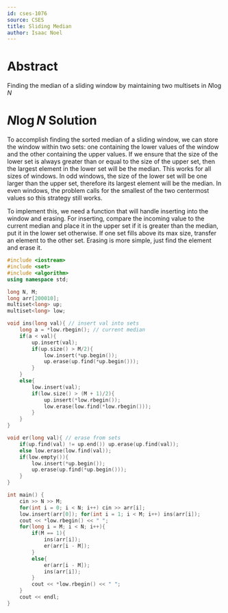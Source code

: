 ```yaml
---
id: cses-1076
source: CSES
title: Sliding Median
author: Isaac Noel
---
```


# Abstract

Finding the median of a sliding window by maintaining two multisets in $N\log N$

# $N\log N$ Solution

To accomplish finding the sorted median of a sliding window, we can store the window within two sets: one containing the lower values of the window and the other containing the upper values. If we ensure that the size of the lower set is always greater than or equal to the size of the upper set, then the largest element in the lower set will be the median. This works for all sizes of windows. In odd windows, the size of the lower set will be one larger than the upper set, therefore its largest element will be the median. In even windows, the problem calls for the smallest of the two centermost values so this strategy still works.

To implement this, we need a function that will handle inserting into the window and erasing. For inserting, compare the incoming value to the current median and place it in the upper set if it is greater than the median, put it in the lower set otherwise. If one set fills above its max size, transfer an element to the other set. Erasing is more simple, just find the element and erase it.

```cpp
#include <iostream>
#include <set>
#include <algorithm>
using namespace std;

long N, M;
long arr[200010];
multiset<long> up;
multiset<long> low;

void ins(long val){ // insert val into sets
    long a = *low.rbegin(); // current median
    if(a < val){
        up.insert(val);
        if(up.size() > M/2){
            low.insert(*up.begin());
            up.erase(up.find(*up.begin()));
        }
    }
    else{
        low.insert(val);
        if(low.size() > (M + 1)/2){
            up.insert(*low.rbegin());
            low.erase(low.find(*low.rbegin()));
        }
    }
}

void er(long val){ // erase from sets
    if(up.find(val) != up.end()) up.erase(up.find(val));
    else low.erase(low.find(val));
    if(low.empty()){
        low.insert(*up.begin());
        up.erase(up.find(*up.begin()));
    }
}

int main() {
    cin >> N >> M;
    for(int i = 0; i < N; i++) cin >> arr[i];
    low.insert(arr[0]); for(int i = 1; i < M; i++) ins(arr[i]);
    cout << *low.rbegin() << " ";
    for(long i = M; i < N; i++){
        if(M == 1){
            ins(arr[i]);
            er(arr[i - M]);
        }
        else{
            er(arr[i - M]);
            ins(arr[i]);
        }
        cout << *low.rbegin() << " ";
    }
    cout << endl;
}
```